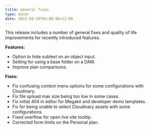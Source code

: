 ```yaml
---
title: General fixes
type: minor
date: 2022-04-29T05:00:00+12:00
---
```

This release includes a number of general fixes and quality of life improvements for recently introduced features.

**Features:**

* Option to hide subtext on an object input.
* Setting for using a base folder on a DAM.
* Improve plan comparisons.

**Fixes:**

* Fix confusing context menu options for some configurations with Cloudinary.
* Fix file upload max size being too low in some cases.
* Fix initial 404 in editor for Megakit and developer demo templates.
* Fix for being unable to select Cloudinary assets with some configurations.
* Fixed overflow for open live site tooltip.
* Corrected form limits on the Personal plan.
